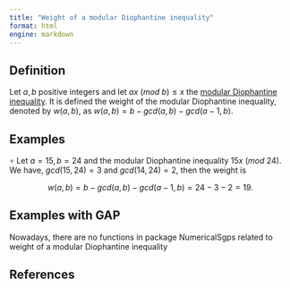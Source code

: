 ```yaml
---
title: "Weight of a modular Diophantine inequality"
format: html
engine: markdown
---
```


<!-- Definición de Num. Sem. -->

## Definition

Let $a,b$ positive integers and let $ax ~ (mod ~ b) \le x$ the [modular Diophantine inequality](Mod-Diophantine-ineq.qmd). It is defined the weight of the modular Diophantine inequality, denoted by $w(a,b)$, as $w(a,b) = b - gcd(a, b) - gcd(a-1, b)$.


## Examples


$\circ$ Let $a = 15, b = 24$ and the modular Diophantine inequality $15x ~ (mod ~ 24)$. We have, $gcd(15, 24) = 3$ and $gcd(14, 24) = 2$, then the weight is

$$
w(a,b) = b - gcd(a,b) - gcd(a-1, b) = 24 - 3 - 2 = 19.
$$


## Examples with GAP

Nowadays, there are no functions in package NumericalSgps related to weight of a modular Diophantine inequality

## References


